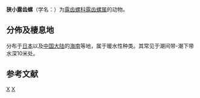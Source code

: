 {{Speciesbox
 | taxon = Ringicula kurodai
 | authority = Takeyama, 1935{{r|WoRMS_717063}}
}}

'''狭小露齿螺'''（学名：''{{lang|la|Ringicula kurodai}}''）为[[露齿螺科|露齿螺科]][[露齿螺属|露齿螺属]]的动物{{r|id10525|WoRMS_717063}}。

==分佈及棲息地==
分布于[[日本|日本]]以及[[中国大陆|中国大陆]]的[[海南|海南]]等地{{r|id10525}}，属于暖水性种类。其常见于潮间带-潮下带水深10米处{{r|id10525}}。

==参考文献==
{{reflist|refs=
<ref name='id10525'>{{cite web| url =http://www.bioinfo.cn/db05/BjdwSpecies.php?action=view&id=10525| title =狭小露齿螺| work =《中国动物物种编目数据库》| publisher =中国科学院微生物研究所| author =中国科学院动物研究所| accessdate =2009-04-28| deadurl =yes| archiveurl =https://web.archive.org/web/20160305003809/http://www.bioinfo.cn/db05/BjdwSpecies.php?action=view&id=10525| archivedate =2016-03-05}}</ref>
<ref name="WoRMS_717063">{{WoRMS |id=717063 |title=''Ringicula kurodai'' Takeyama, 1935 |last=Bouchet |first=P. |authorlink=菲利普布歇特 |year=2013 }}</ref>
}}

{{commonscat|Ringicula kurodai}}
{{Taxonbar}}
[[Category:露齿螺属|X]]
[[Category:_1935年描述的动物|X]]